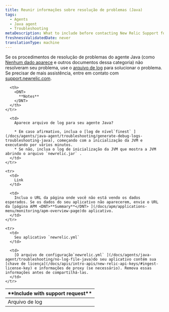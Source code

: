 ```yaml
---
title: Reunir informações sobre resolução de problemas (Java)
tags:
  - Agents
  - Java agent
  - Troubleshooting
metaDescription: What to include before contacting New Relic Support for help with your Java agent.
freshnessValidatedDate: never
translationType: machine
---
```


Se os procedimentos de resolução de problemas do agente Java (como [Nenhum dado aparece](/docs/apm/agents/java-agent/troubleshooting/no-data-appears-java) e outros documentos dessa categoria) não resolveram seu problema, use o [arquivo de log](#logfiles) para solucionar o problema. Se precisar de mais assistência, entre em contato com [support.newrelic.com](https://support.newrelic.com).

<table>
  <thead>
    <tr>
      <th width={200}>
        <DNT>
          **Include with support request**
        </DNT>
      </th>

      <th>
        <DNT>
          **Notes**
        </DNT>
      </th>
    </tr>
  </thead>

  <tbody>
    <tr id="logfiles">
      <td>
        Arquivo de log
      </td>

      <td>
        Aparece arquivo de log para seu agente Java?

        * Em caso afirmativo, inclua o [log de nível`finest` ](/docs/agents/java-agent/troubleshooting/generate-debug-logs-troubleshooting-java), começando com a inicialização da JVM e executando por vários minutos.
        * Se não, inclua o log de inicialização da JVM que mostra a JVM abrindo o arquivo `newrelic.jar` .
      </td>
    </tr>

    <tr>
      <td>
        Link
      </td>

      <td>
        Inclua o URL da página onde você não está vendo os dados esperados. Se os dados do seu aplicativo não aparecerem, envie o URL da [página APM <DNT>**Summary**</DNT> ](/docs/apm/applications-menu/monitoring/apm-overview-page)do aplicativo.
      </td>
    </tr>

    <tr>
      <td>
        Seu aplicativo `newrelic.yml`
      </td>

      <td>
        [O arquivo de configuração`newrelic.yml` ](/docs/agents/java-agent/troubleshooting/no-log-file-java)do seu aplicativo contém sua [chave de licença](/docs/apis/intro-apis/new-relic-api-keys/#ingest-license-key) e informações de proxy (se necessário). Remova essas informações antes de compartilhá-las.
      </td>
    </tr>
  </tbody>
</table>
